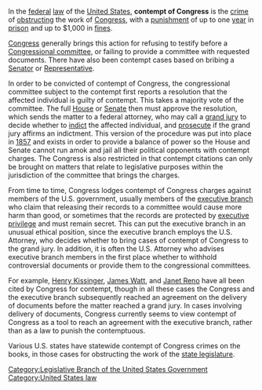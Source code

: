 In the [[federal]] [[law]] of the [[United States]], '''contempt of Congress''' is the [[crime]] of [[obstruction|obstructing]] the work of [[U.S. Congress|Congress]], with a [[punishment]] of up to one [[year]] in [[prison]] and up to $1,000 in [[fine]]s.

[[U.S. Congress|Congress]] generally brings this action for refusing to testify before a [[Congressional committee]], or failing to provide a committee with requested documents.  There have also been contempt cases based on bribing a [[U.S. Senator|Senator]] or [[U.S. Representative|Representative]].

In order to be convicted of contempt of Congress, the congressional committee subject to the contempt first reports a resolution that the affected individual is guilty of contempt.  This takes a majority vote of the committee.  The full [[United States House of Representatives|House]] or [[United States Senate|Senate]] then must approve the resolution, which sends the matter to a federal attorney, who may call a [[grand jury]] to decide whether to [[indict]] the affected individual, and [[prosecute]] if the grand jury affirms an indictment.  This version of the procedure was put into place in [[1857]] and exists in order to provide a balance of power so the House and Senate cannot run amok and jail all their political opponents with contempt charges.  The Congress is also restricted in that contempt citations can only be brought on matters that relate to legislative purposes within the jurisdiction of the committee that brings the charges.

From time to time, Congress lodges contempt of Congress charges against members of the U.S. government, usually members of the [[executive branch]] who claim that releasing their records to a committee would cause more harm than good, or sometimes that the records are protected by [[executive privilege]] and must remain secret.  This can put the executive branch in an unusual ethical position, since the executive branch employs the U.S. Attorney, who decides whether to bring cases of contempt of Congress to the grand jury.  In addition, it is often the U.S. Attorney who advises executive branch members in the first place whether to withhold controversial documents or provide them to the congressional committees.

For example, [[Henry Kissinger]], [[James G. Watt|James Watt]], and [[Janet Reno]] have all been cited by Congress for contempt, though in all these cases the Congress and the executive branch subsequently reached an agreement on the delivery of documents before the matter reached a grand jury.  In cases involving delivery of documents, Congress currently seems to view contempt of Congress as a tool to reach an agreement with the executive branch, rather than as a law to punish the contemptuous.

Various U.S. states have statewide contempt of Congress crimes on the books, in those cases for obstructing the work of the [[state legislature]].
[[Category:Legislative Branch of the United States Government]][[Category:United States law]]